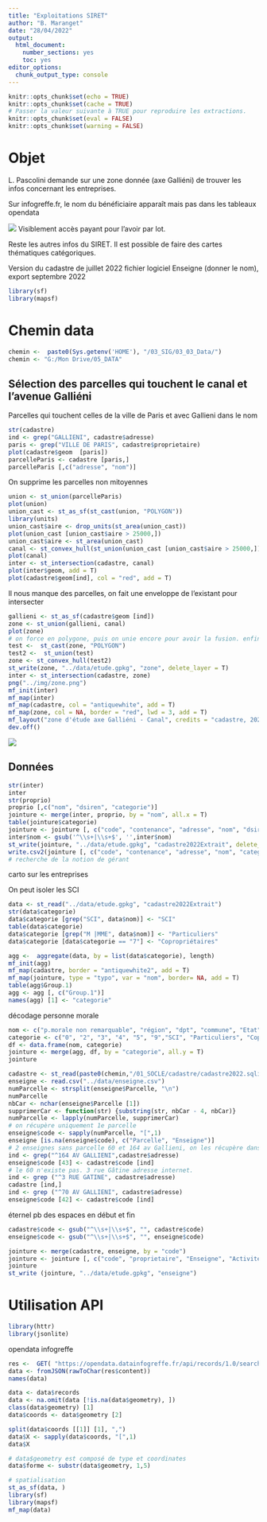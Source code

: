 ```yaml
---
title: "Exploitations SIRET"
author: "B. Maranget"
date: "28/04/2022"
output: 
  html_document: 
    number_sections: yes
    toc: yes
editor_options: 
  chunk_output_type: console
---
```



```r
knitr::opts_chunk$set(echo = TRUE)
knitr::opts_chunk$set(cache = TRUE)
# Passer la valeur suivante à TRUE pour reproduire les extractions.
knitr::opts_chunk$set(eval = FALSE)
knitr::opts_chunk$set(warning = FALSE)
```


# Objet

L. Pascolini demande sur une zone donnée (axe Galliéni) de trouver les infos concernant
les entreprises.

Sur infogreffe.fr, le nom du bénéficiaire apparaît mais pas dans les tableaux opendata

![](../img/beneficiaireEffectifInfoGreffe.png)
Visiblement accès payant pour l'avoir par lot.

Reste les autres infos du SIRET.
Il est possible de faire des cartes thématiques catégoriques.

Version du cadastre de juillet 2022
fichier logiciel Enseigne (donner le nom), export septembre 2022

```r
library(sf)
library(mapsf)
```


# Chemin data


```r
chemin <-  paste0(Sys.getenv('HOME'), "/03_SIG/03_03_Data/")
chemin <- "G:/Mon Drive/05_DATA"
```








## Sélection des parcelles qui touchent le canal  et l'avenue Galliéni


Parcelles qui touchent celles de la ville de Paris et avec Gallieni dans le nom


```r
str(cadastre)
ind <- grep("GALLIENI", cadastre$adresse)
paris <- grep("VILLE DE PARIS", cadastre$proprietaire)
plot(cadastre$geom  [paris])
parcelleParis <- cadastre [paris,]
parcelleParis [,c("adresse", "nom")]
```
On supprime les parcelles non mitoyennes

```r
union <- st_union(parcelleParis)
plot(union)
union_cast <- st_as_sf(st_cast(union, "POLYGON"))
library(units)
union_cast$aire <- drop_units(st_area(union_cast))
plot(union_cast [union_cast$aire > 25000,])
union_cast$aire <- st_area(union_cast)
canal <- st_convex_hull(st_union(union_cast [union_cast$aire > 25000,]))
plot(canal)
inter <- st_intersection(cadastre, canal)
plot(inter$geom, add = T)
plot(cadastre$geom[ind], col = "red", add = T)
```


Il nous manque des parcelles, on fait une enveloppe de l'existant pour intersecter


```r
gallieni <- st_as_sf(cadastre$geom [ind])
zone <- st_union(gallieni, canal)
plot(zone)
# on force en polygone, puis on unie encore pour avoir la fusion. enfin l'enveloppe.
test <-  st_cast(zone, "POLYGON")
test2 <-  st_union(test)
zone <- st_convex_hull(test2)
st_write(zone, "../data/etude.gpkg", "zone", delete_layer = T)
inter <- st_intersection(cadastre, zone)
png("../img/zone.png")
mf_init(inter)
mf_map(inter)
mf_map(cadastre, col = "antiquewhite", add = T)
mf_map(zone, col = NA, border = "red", lwd = 3, add = T)
mf_layout("zone d'étude axe Galliéni - Canal", credits = "cadastre, 2022 \n DGST / Mairie de Bondy")
dev.off()
```

![](../img/zone.png)


## Données


```r
str(inter)
inter
str(proprio)
proprio [,c("nom", "dsiren", "categorie")]
jointure <- merge(inter, proprio, by = "nom", all.x = T)
table(jointure$categorie)
jointure <- jointure [, c("code", "contenance", "adresse", "nom", "dsiren", "categorie")]
inter$nom <- gsub('^\\s+|\\s+$', '',inter$nom)
st_write(jointure, "../data/etude.gpkg", "cadastre2022Extrait", delete_layer = T)
write.csv2(jointure [, c("code", "contenance", "adresse", "nom", "categorie", "dsiren"), drop = T], "../data/zoneParcelles.csv", fileEncoding = "UTF-8")
# recherche de la notion de gérant
```

carto sur les entreprises

On peut isoler les SCI

```r
data <- st_read("../data/etude.gpkg", "cadastre2022Extrait")
str(data$categorie)
data$categorie [grep("SCI", data$nom)] <- "SCI" 
table(data$categorie)
data$categorie [grep("M |MME", data$nom)] <- "Particuliers" 
data$categorie [data$categorie == "7"] <- "Copropriétaires"
```


```r
agg <-  aggregate(data, by = list(data$categorie), length)
mf_init(agg)
mf_map(cadastre, border = "antiquewhite2", add = T)
mf_map(jointure, type = "typo", var = "nom", border= NA, add = T)
table(agg$Group.1)
agg <- agg [, c("Group.1")]
names(agg) [1] <- "categorie"
```


décodage personne morale

```r
nom <- c("p.morale non remarquable", "région", "dpt", "commune", "Etat", "Bailleurs sociaux", "SCI", "Particuliers", "Copro")
categorie <- c("0", "2", "3", "4", "5", "9","SCI", "Particuliers", "Copro")
df <- data.frame(nom, categorie)
jointure <- merge(agg, df, by = "categorie", all.y = T)
jointure
```



```r
cadastre <- st_read(paste0(chemin,"/01_SOCLE/cadastre/cadastre2022.sqlite"), "parcelle_info")
enseigne <- read.csv("../data/enseigne.csv")
numParcelle <- strsplit(enseigne$Parcelle, "\n")
numParcelle
nbCar <- nchar(enseigne$Parcelle [1])
supprimerCar <- function(str) {substring(str, nbCar - 4, nbCar)}
numParcelle <- lapply(numParcelle, supprimerCar)
# on récupère uniquement 1e parcelle
enseigne$code <- sapply(numParcelle, "[",1)
enseigne [is.na(enseigne$code), c("Parcelle", "Enseigne")]
# 2 enseignes sans parcelle 60 et 164 av Gallieni, on les récupère dans le cadastre
ind <- grep("^164 AV GALLIENI",cadastre$adresse)
enseigne$code [43] <- cadastre$code [ind]
# le 60 n'existe pas. 3 rue Gâtine adresse internet.
ind <- grep ("^3 RUE GATINE", cadastre$adresse)
cadastre [ind,]
ind <- grep ("^70 AV GALLIENI", cadastre$adresse)
enseigne$code [42] <- cadastre$code [ind]
``` 


éternel pb des espaces en début et fin

```r
cadastre$code <- gsub("^\\s+|\\s+$", "", cadastre$code)
enseigne$code <- gsub("^\\s+|\\s+$", "", enseigne$code)
```


```r
jointure <- merge(cadastre, enseigne, by = "code")
jointure <- jointure [, c("code", "proprietaire", "Enseigne", "Activité")]
jointure
st_write (jointure, "../data/etude.gpkg", "enseigne")
```


# Utilisation API

```r
library(httr)
library(jsonlite)
```

opendata infogreffe


```r
res <-  GET( "https://opendata.datainfogreffe.fr/api/records/1.0/search/?dataset=societes-immatriculees-2020&q=bondy")
data <- fromJSON(rawToChar(res$content))
names(data)

data <- data$records
data <- na.omit(data [!is.na(data$geometry), ])
class(data$geometry) [1]
data$coords <- data$geometry [2]

split(data$coords [[1]] [1], ",")
data$X <- sapply(data$coords, "[",1)
data$X

# data$geometry est composé de type et coordinates
data$forme <- substr(data$geometry, 1,5)

# spatialisation
st_as_sf(data, )
library(sf)
library(mapsf)
mf_map(data)
```

